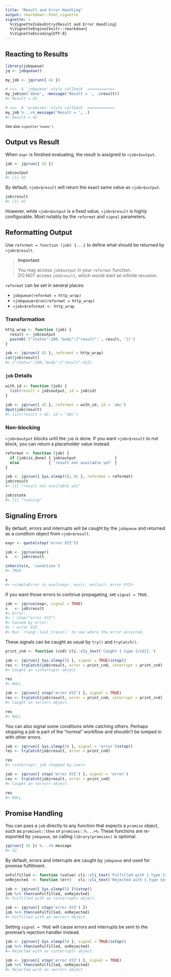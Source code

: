 ```yaml
---
title: "Result and Error Handling"
output: rmarkdown::html_vignette
vignette: >
  %\VignetteIndexEntry{Result and Error Handling}
  %\VignetteEngine{knitr::rmarkdown}
  %\VignetteEncoding{UTF-8}
---
```



## Reacting to Results

```r
library(jobqueue)
jq <- jobqueue()

my_job <- jq$run({ 42 })

# ===  A 'jobqueue'-style callback  ============
my_job$on('done', ~message('Result = ', .$result))
#> Result = 42

# ===  A 'promises'-style callback  ============
my_job %...>% message('Result = ', .)
#> Result = 42
```

<small>See also `vignette('hooks')`</small>



## Output vs Result

When `expr` is finished evaluating, the result is assigned to `<job>$output`.

```r
job <- jq$run({ 42 })

job$output
#> [1] 42
```

By default, `<job>$result` will return the exact same value as `<job>$output`.

```r
job$result
#> [1] 42
```

However, while `<job>$output` is a fixed value, `<job>$result` is highly
configurable. Most notably by the `reformat` and `signal` parameters.



## Reformatting Output

Use `reformat = function (job) {...}` to define what should be returned by
`<job>$result`.

> **Important**
> 
> You may access `job$output` in your `reformat` function.  
> DO NOT access `job$result`, which would start an infinite recusion.


`reformat` can be set in several places:

* `jobqueue(reformat = http_wrap)`
* `<jobqueue>$run(reformat = http_wrap)`
* `<job>$reformat <- http_wrap`


### Transformation

```r
http_wrap <- function (job) {
  result <- job$output
  paste0('{"status":200,"body":{"result":', result, '}}')
}

job <- jq$run({ 42 }, reformat = http_wrap)
cat(job$result)
#> {"status":200,"body":{"result":42}}
```

### `job` Details

```r
with_id <- function (job) {
  list(result = job$output, id = job$id)
}

job <- jq$run({ 42 }, reformat = with_id, id = 'abc')
dput(job$result)
#> list(result = 42, id = "abc")
```


### Non-blocking

`<job>$output` blocks until the `job` is done. If you want `<job>$result` to not
block, you can return a placeholder value instead.

```r
reformat <- function (job) {
  if (job$is_done) { job$output                 }
  else             { 'result not available yet' }
}

job <- jq$run({ Sys.sleep(5); 42 }, reformat = reformat)
job$result
#> [1] "result not available yet"

job$state
#> [1] "running"
```



## Signaling Errors

By default, errors and interrupts will be caught by the `jobqueue` and returned
as a condition object from `<job>$result`.

```r
expr <- quote(stop('error XYZ'))

job <- jq$run(expr)
x   <- job$result

inherits(x, 'condition')
#> TRUE

x
#> <simpleError in eval(expr, envir, enclos): error XYZ>
```

If you want those errors to continue propagating, set `signal = TRUE`.

```r
job <- jq$run(expr, signal = TRUE)
x   <- job$result
#> Error:
#> ! stop("error XYZ")
#> Caused by error:
#> ! error XYZ
#> Run `rlang::last_trace()` to see where the error occurred.
```

These signals can be caught as usual by `try()` and `tryCatch()`.

```r
print_cnd <- function (cnd) cli::cli_text('Caught {.type {cnd}}.')

job <- jq$run({ Sys.sleep(5) }, signal = TRUE)$stop()
res <- tryCatch(job$result, error = print_cnd, interrupt = print_cnd)
#> Caught an <interrupt> object.

res
#> NULL

job <- jq$run({ stop('error XYZ') }, signal = TRUE)
res <- tryCatch(job$result, error = print_cnd, interrupt = print_cnd)
#> Caught an <error> object.

res
#> NULL
```

You can also signal some conditions while catching others. Perhaps stopping a 
job is part of the "normal" workflow and shouldn't be lumped in with other 
errors.

```r
job <- jq$run({ Sys.sleep(5) }, signal = 'error')$stop()
res <- tryCatch(job$result, error = print_cnd)

res
#> <interrupt: job stopped by user>

job <- jq$run({ stop('error XYZ') }, signal = 'error')
res <- tryCatch(job$result, error = print_cnd)
#> Caught an <error> object.

res
#> NULL
```



## Promise Handling

You can pass a `job` directly to any function that expects a `promise` object, 
such as `promises::then` or `promises::%...>%`. These functions are re-exported 
by `jobqueue`, so calling `library(promises)` is optional.

```r
jq$run({ 42 }) %...>% message
#> 42
```

By default, errors and interrupts are caught by `jobqueue` and used for promise
fulfillment.

```r
onFulfilled <- function (value) cli::cli_text('Fulfilled with {.type {value}}.')
onRejected  <- function (err)   cli::cli_text('Rejected with {.type {err}}.')

job <- jq$run({ Sys.sleep(5) })$stop()
job %>% then(onFulfilled, onRejected)
#> Fulfilled with an <interrupt> object.

job <- jq$run({ stop('error XYZ') })
job %>% then(onFulfilled, onRejected)
#> Fulfilled with an <error> object.
```

Setting `signal = TRUE` will cause errors and interrupts be sent to the 
promise's rejection handler instead.

```r
job <- jq$run({ Sys.sleep(5) }, signal = TRUE)$stop()
job %>% then(onFulfilled, onRejected)
#> Rejected with an <interrupt> object.

job <- jq$run({ stop('error XYZ') }, signal = TRUE)
job %>% then(onFulfilled, onRejected)
#> Rejected with an <error> object.
```


